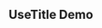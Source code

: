 
<Meta title='hooks/useTitle' />

<h2 style={{ color: '#ff3399' }}> UseTitle Demo </h2>

<Title />

<h2 style={{ color: '#ff3399' }}>UseTitle Docs </h2>
简单的处理下标题

```js
import useTitle from '../hooks/useTitle'

export default function Title() {
  return (
    <button
      onClick={() => {
        useTitle('changed')
      }}
    >
      change webSite title
    </button>
  )
}
```
